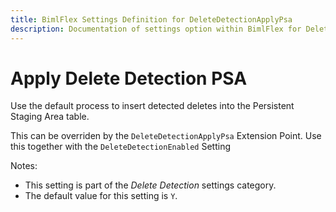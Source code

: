 ---
title: BimlFlex Settings Definition for DeleteDetectionApplyPsa
description: Documentation of settings option within BimlFlex for DeleteDetectionApplyPsa
---
<head>
  <meta name="varigenceProduct" content="BimlFlex"></meta>
  <meta name="varigenceArticleType" content="Reference"></meta>
</head>


# Apply Delete Detection PSA

Use the default process to insert detected deletes into the Persistent Staging Area table.

This can be overriden by the `DeleteDetectionApplyPsa` Extension Point. Use this together with the `DeleteDetectionEnabled` Setting

Notes:

* This setting is part of the *Delete Detection* settings category.
* The default value for this setting is `Y`.
